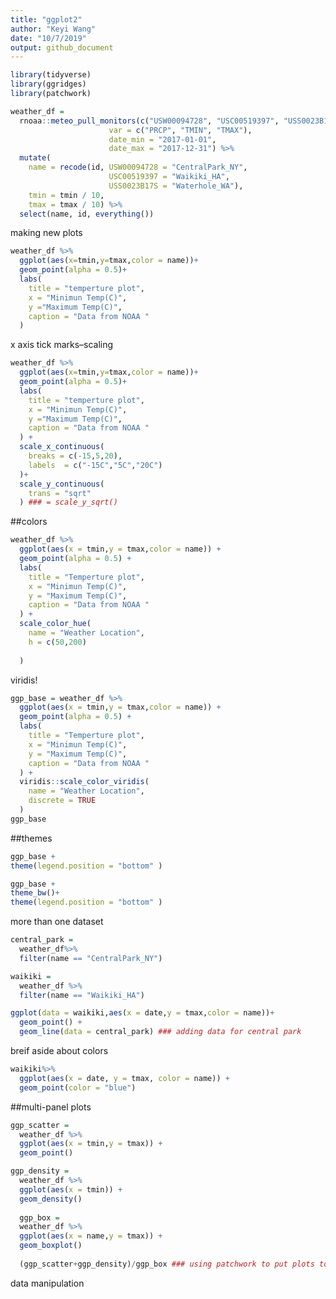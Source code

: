 ```yaml
---
title: "ggplot2"
author: "Keyi Wang"
date: "10/7/2019"
output: github_document
---
```

```r
library(tidyverse)
library(ggridges)
library(patchwork)
```

```r
weather_df = 
  rnoaa::meteo_pull_monitors(c("USW00094728", "USC00519397", "USS0023B17S"),
                      var = c("PRCP", "TMIN", "TMAX"), 
                      date_min = "2017-01-01",
                      date_max = "2017-12-31") %>%
  mutate(
    name = recode(id, USW00094728 = "CentralPark_NY", 
                      USC00519397 = "Waikiki_HA",
                      USS0023B17S = "Waterhole_WA"),
    tmin = tmin / 10,
    tmax = tmax / 10) %>%
  select(name, id, everything())
```

making new plots
```r
weather_df %>%
  ggplot(aes(x=tmin,y=tmax,color = name))+
  geom_point(alpha = 0.5)+
  labs(
    title = "temperture plot",
    x = "Minimun Temp(C)",
    y ="Maximum Temp(C)",
    caption = "Data from NOAA "
  )
```

x axis tick marks--scaling
```r
weather_df %>%
  ggplot(aes(x=tmin,y=tmax,color = name))+
  geom_point(alpha = 0.5)+
  labs(
    title = "temperture plot",
    x = "Minimun Temp(C)",
    y ="Maximum Temp(C)",
    caption = "Data from NOAA "
  ) +
  scale_x_continuous(
    breaks = c(-15,5,20),
    labels  = c("-15C","5C","20C")
  )+
  scale_y_continuous(
    trans = "sqrt"
  ) ### = scale_y_sqrt()
```

##colors

```r
weather_df %>%
  ggplot(aes(x = tmin,y = tmax,color = name)) +
  geom_point(alpha = 0.5) +
  labs(
    title = "Temperture plot",
    x = "Minimun Temp(C)",
    y = "Maximum Temp(C)",
    caption = "Data from NOAA "
  ) +
  scale_color_hue(
    name = "Weather Location",
    h = c(50,200)
    
  )
```

viridis!
```r
ggp_base = weather_df %>%
  ggplot(aes(x = tmin,y = tmax,color = name)) +
  geom_point(alpha = 0.5) +
  labs(
    title = "Temperture plot",
    x = "Minimun Temp(C)",
    y = "Maximum Temp(C)",
    caption = "Data from NOAA "
  ) +
  viridis::scale_color_viridis(
    name = "Weather Location", 
    discrete = TRUE
  )
ggp_base
```

##themes
```r
ggp_base +
theme(legend.position = "bottom" )
```

```r
ggp_base +
theme_bw()+
theme(legend.position = "bottom" )
```

more than one dataset
```r
central_park =
  weather_df%>%
  filter(name == "CentralPark_NY")

waikiki = 
  weather_df %>%
  filter(name == "Waikiki_HA")

ggplot(data = waikiki,aes(x = date,y = tmax,color = name))+
  geom_point() +
  geom_line(data = central_park) ### adding data for central park
```

breif aside about colors
```r
waikiki%>%
  ggplot(aes(x = date, y = tmax, color = name)) +
  geom_point(color = "blue")
```


##multi-panel plots
```r
ggp_scatter = 
  weather_df %>%
  ggplot(aes(x = tmin,y = tmax)) +
  geom_point()

ggp_density = 
  weather_df %>%
  ggplot(aes(x = tmin)) +
  geom_density()
  
  ggp_box = 
  weather_df %>%
  ggplot(aes(x = name,y = tmax)) +
  geom_boxplot()
  
  (ggp_scatter+ggp_density)/ggp_box ### using patchwork to put plots together

```

data manipulation
```r

```







